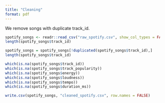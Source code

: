 ```yaml
---
title: "Cleaning"
format: pdf
---
```


We remove songs with duplicate track_id.

```r
spotify_songs <- readr::read_csv("raw_spotify.csv", show_col_types = FALSE)
length(spotify_songs$track_id)

spotify_songs = spotify_songs[!duplicated(spotify_songs$track_id),]
length(spotify_songs$track_id)

which(is.na(spotify_songs$track_id))
which(is.na(spotify_songs$track_popularity))
which(is.na(spotify_songs$energy))
which(is.na(spotify_songs$loudness))
which(is.na(spotify_songs$tempo))
which(is.na(spotify_songs$duration_ms))

write.csv(spotify_songs, "cleaned_spotify.csv", row.names = FALSE)
```